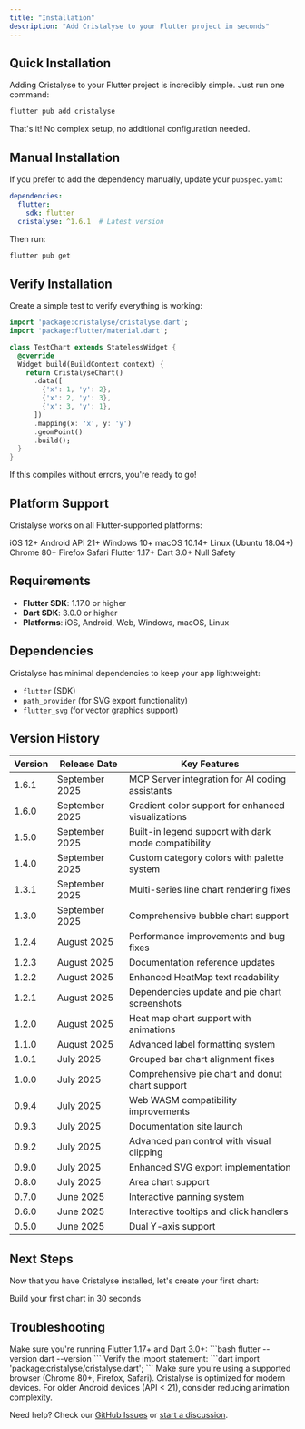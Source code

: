 ```yaml
---
title: "Installation"
description: "Add Cristalyse to your Flutter project in seconds"
---
```


## Quick Installation

Adding Cristalyse to your Flutter project is incredibly simple. Just run one command:

```bash
flutter pub add cristalyse
```

That's it! No complex setup, no additional configuration needed.

## Manual Installation

If you prefer to add the dependency manually, update your `pubspec.yaml`:

```yaml pubspec.yaml
dependencies:
  flutter:
    sdk: flutter
  cristalyse: ^1.6.1  # Latest version
```

Then run:

```bash
flutter pub get
```

## Verify Installation

Create a simple test to verify everything is working:

```dart lib/test_chart.dart
import 'package:cristalyse/cristalyse.dart';
import 'package:flutter/material.dart';

class TestChart extends StatelessWidget {
  @override
  Widget build(BuildContext context) {
    return CristalyseChart()
      .data([
        {'x': 1, 'y': 2},
        {'x': 2, 'y': 3},
        {'x': 3, 'y': 1},
      ])
      .mapping(x: 'x', y: 'y')
      .geomPoint()
      .build();
  }
}
```

If this compiles without errors, you're ready to go!

## Platform Support

Cristalyse works on all Flutter-supported platforms:

<CardGroup cols={2}>
  <Card title="Mobile" icon="mobile">
    <Icon icon="check" /> iOS 12+  
    <Icon icon="check" /> Android API 21+
  </Card>
  <Card title="Desktop" icon="desktop">
    <Icon icon="check" /> Windows 10+  
    <Icon icon="check" /> macOS 10.14+  
    <Icon icon="check" /> Linux (Ubuntu 18.04+)
  </Card>
  <Card title="Web" icon="globe">
    <Icon icon="check" /> Chrome 80+  
    <Icon icon="check" /> Firefox  
    <Icon icon="check" /> Safari
  </Card>
  <Card title="Framework" icon="code">
    <Icon icon="check" /> Flutter 1.17+  
    <Icon icon="check" /> Dart 3.0+  
    <Icon icon="check" /> Null Safety
  </Card>
</CardGroup>

## Requirements

- **Flutter SDK**: 1.17.0 or higher
- **Dart SDK**: 3.0.0 or higher
- **Platforms**: iOS, Android, Web, Windows, macOS, Linux

## Dependencies

Cristalyse has minimal dependencies to keep your app lightweight:

- `flutter` (SDK)
- `path_provider` (for SVG export functionality)
- `flutter_svg` (for vector graphics support)

## Version History

| Version | Release Date | Key Features |
|---------|-------------|--------------|
| 1.6.1 | September 2025 | MCP Server integration for AI coding assistants |
| 1.6.0 | September 2025 | Gradient color support for enhanced visualizations |
| 1.5.0 | September 2025 | Built-in legend support with dark mode compatibility |
| 1.4.0 | September 2025 | Custom category colors with palette system |
| 1.3.1 | September 2025 | Multi-series line chart rendering fixes |
| 1.3.0 | September 2025 | Comprehensive bubble chart support |
| 1.2.4 | August 2025 | Performance improvements and bug fixes |
| 1.2.3 | August 2025 | Documentation reference updates |
| 1.2.2 | August 2025 | Enhanced HeatMap text readability |
| 1.2.1 | August 2025 | Dependencies update and pie chart screenshots |
| 1.2.0 | August 2025 | Heat map chart support with animations |
| 1.1.0 | August 2025 | Advanced label formatting system |
| 1.0.1 | July 2025 | Grouped bar chart alignment fixes |
| 1.0.0 | July 2025 | Comprehensive pie chart and donut chart support |
| 0.9.4 | July 2025 | Web WASM compatibility improvements |
| 0.9.3 | July 2025 | Documentation site launch |
| 0.9.2 | July 2025 | Advanced pan control with visual clipping |
| 0.9.0 | July 2025 | Enhanced SVG export implementation |
| 0.8.0 | July 2025 | Area chart support |
| 0.7.0 | June 2025 | Interactive panning system |
| 0.6.0 | June 2025 | Interactive tooltips and click handlers |
| 0.5.0 | June 2025 | Dual Y-axis support |

## Next Steps

Now that you have Cristalyse installed, let's create your first chart:

<Card title="Quick Start Guide" icon="rocket" href="/quickstart">
  Build your first chart in 30 seconds
</Card>

## Troubleshooting

<AccordionGroup>
  <Accordion title="Pub get fails">
    Make sure you're running Flutter 1.17+ and Dart 3.0+:
    ```bash
    flutter --version
    dart --version
    ```
  </Accordion>
  
  <Accordion title="Import errors">
    Verify the import statement:
    ```dart
    import 'package:cristalyse/cristalyse.dart';
    ```
  </Accordion>
  
  <Accordion title="Build issues on web">
    Make sure you're using a supported browser (Chrome 80+, Firefox, Safari).
  </Accordion>
  
  <Accordion title="Performance on older devices">
    Cristalyse is optimized for modern devices. For older Android devices (API < 21), consider reducing animation complexity.
  </Accordion>
</AccordionGroup>

Need help? Check our [GitHub Issues](https://github.com/rudi-q/cristalyse/issues) or [start a discussion](https://github.com/rudi-q/cristalyse/discussions).
